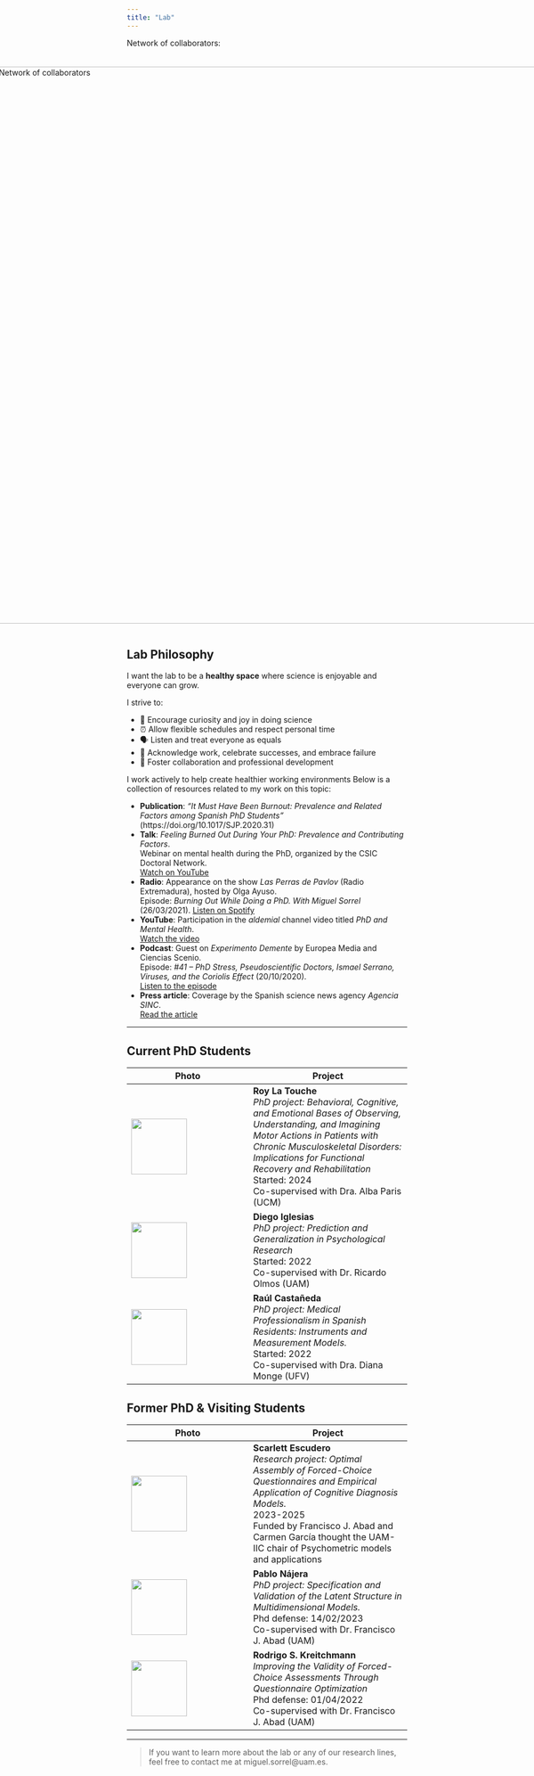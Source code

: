 ```yaml
---
title: "Lab"
---
```


Network of collaborators: 

<div style="display: flex; justify-content: center; align-items: center; margin-top: 20px;">
  <img src="images/red_coautoria_sorrel25.png" alt="Network of collaborators" style="max-width: 100%; width: 1000px; height: auto;">
</div>

## Lab Philosophy

I want the lab to be a **healthy space** where science is enjoyable and everyone can grow.

I strive to:

- 🌱 Encourage curiosity and joy in doing science  
- ⏰ Allow flexible schedules and respect personal time  
- 🗣️ Listen and treat everyone as equals  
- 🎉 Acknowledge work, celebrate successes, and embrace failure  
- 🤝 Foster collaboration and professional development  

I work actively to help create healthier working environments Below is a collection of resources related to my work on this topic:

- **Publication**: *“It Must Have Been Burnout: Prevalence and Related Factors among Spanish PhD Students”* (https://doi.org/10.1017/SJP.2020.31)
- **Talk**: *Feeling Burned Out During Your PhD: Prevalence and Contributing Factors*.  
  Webinar on mental health during the PhD, organized by the CSIC Doctoral Network.  
  [Watch on YouTube](https://www.youtube.com/watch?v=vQ_Z83XzK5M&feature=youtu.be)
- **Radio**: Appearance on the show *Las Perras de Pavlov* (Radio Extremadura), hosted by Olga Ayuso.  
  Episode: *Burning Out While Doing a PhD. With Miguel Sorrel* (26/03/2021). 
  [Listen on Spotify](https://open.spotify.com/show/4e3th00oW7PGryYDTdMAon)
- **YouTube**: Participation in the *aldemial* channel video titled *PhD and Mental Health*.  
  [Watch the video](https://www.youtube.com/watch?v=Lx4tYV2kb5Q&t=691s)
- **Podcast**: Guest on *Experimento Demente* by Europea Media and Ciencias Scenio.  
  Episode: *#41 – PhD Stress, Pseudoscientific Doctors, Ismael Serrano, Viruses, and the Coriolis Effect* (20/10/2020).  
  [Listen to the episode](https://podtail.com/es/podcast/experimiento-demente/)
- **Press article**: Coverage by the Spanish science news agency *Agencia SINC*.  
  [Read the article](https://www.agenciasinc.es/Noticias/Estudian-por-primera-vez-el-sindrome-del-trabajador-quemado-entre-los-doctorandos-espanoles)
  
---

## Current PhD Students

| Photo | Project |
|-------|---------|
| ![](images/phd_roy.png){width=100px} | **Roy La Touche**  <br> *PhD project: Behavioral, Cognitive, and Emotional Bases of Observing, Understanding, and Imagining Motor Actions in Patients with Chronic Musculoskeletal Disorders: Implications for Functional Recovery and Rehabilitation* <br> Started: 2024 <br> Co-supervised with Dra. Alba Paris (UCM) |
| ![](images/phd_diego.png){width=100px} | **Diego Iglesias**  <br> *PhD project: Prediction and Generalization in Psychological Research* <br> Started: 2022 <br> Co-supervised with Dr. Ricardo Olmos (UAM) |
| ![](images/phd_raul.png){width=100px} | **Raúl Castañeda**  <br> *PhD project: Medical Professionalism in Spanish Residents: Instruments and Measurement Models.* <br> Started: 2022 <br> Co-supervised with Dra. Diana Monge (UFV) |

## Former PhD & Visiting Students

| Photo | Project |
|-------|---------|
| ![](images/phd_scarlett.png){width=100px} | **Scarlett Escudero**  <br> *Research project: Optimal Assembly of Forced-Choice Questionnaires and Empirical Application of Cognitive Diagnosis Models.* <br> 2023-2025 <br> Funded by Francisco J. Abad and Carmen García thought the UAM-IIC chair of Psychometric models and applications |
| ![](images/phd_pablo.png){width=100px} | **Pablo Nájera**  <br> *PhD project: Specification and Validation of the Latent Structure in Multidimensional Models.* <br> Phd defense: 14/02/2023	<br> Co-supervised with Dr. Francisco J. Abad (UAM) |
| ![](images/phd_rodrigo.png){width=100px} | **Rodrigo S. Kreitchmann**  <br> *Improving the Validity of Forced-Choice Assessments Through Questionnaire Optimization* <br> Phd defense: 01/04/2022 <br> Co-supervised with Dr. Francisco J. Abad (UAM) |

---

> If you want to learn more about the lab or any of our research lines, feel free to contact me at miguel.sorrel@uam.es.

